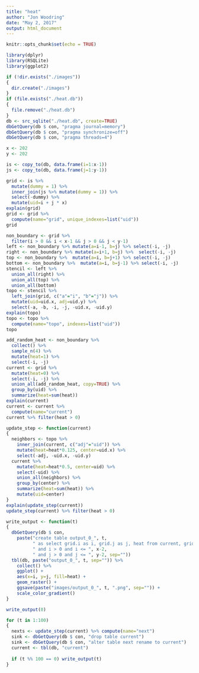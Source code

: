 ```yaml
---
title: "heat"
author: "Jon Woodring"
date: "May 2, 2017"
output: html_document
---
```


```r
knitr::opts_chunk$set(echo = TRUE)
```

```r
library(dplyr)
library(RSQLite)
library(ggplot2)

if (!dir.exists("./images"))
{
  dir.create("./images")
}
if (file.exists("./heat.db"))
{
  file.remove("./heat.db")
}
db <- src_sqlite("./heat.db", create=TRUE)
dbGetQuery(db $ con, "pragma journal=memory")
dbGetQuery(db $ con, "pragma synchronize=off")
dbGetQuery(db $ con, "pragma threads=4")
```

```r
x <- 202
y <- 202

is <- copy_to(db, data.frame(i=1:x-1))
js <- copy_to(db, data.frame(j=1:y-1))

grid <- is %>%
  mutate(dummy = 1) %>%
  inner_join(js %>% mutate(dummy = 1)) %>%
  select(-dummy) %>%
  mutate(uid=i + j * x)
explain(grid)
grid <- grid %>%
  compute(name="grid", unique_indexes=list("uid"))
grid
```

```r
non_boundary <- grid %>% 
  filter(i > 0 && i < x-1 && j > 0 && j < y-1)
left <- non_boundary %>% mutate(a=i-1, b=j) %>% select(-i, -j)
right <- non_boundary %>% mutate(a=i+1, b=j) %>%  select(-i, -j)
top <- non_boundary %>%  mutate(a=i, b=j+1) %>% select(-i, -j)
bottom <- non_boundary %>%  mutate(a=i, b=j-1) %>% select(-i, -j)
stencil <- left %>% 
  union_all(right) %>%
  union_all(top) %>%
  union_all(bottom)
topo <- stencil %>%
  left_join(grid, c("a"="i", "b"="j")) %>%
  mutate(uid=uid.x, adj=uid.y) %>%
  select(-a, -b, -i, -j, -uid.x, -uid.y)
explain(topo)
topo <- topo %>%
  compute(name="topo", indexes=list("uid"))
topo
```

```r
add_random_heat <- non_boundary %>%
  collect() %>%
  sample_n(4) %>%
  mutate(heat=1) %>%
  select(-i, -j)
current <- grid %>% 
  mutate(heat=0) %>%
  select(-i, -j) %>%
  union_all(add_random_heat, copy=TRUE) %>%
  group_by(uid) %>%
  summarize(heat=sum(heat)) 
explain(current) 
current <- current %>%
  compute(name="current")
current %>% filter(heat > 0)
```

```r
update_step <- function(current)
{
  neighbors <- topo %>%
    inner_join(current, c("adj"="uid")) %>%
    mutate(heat=heat*0.125, center=uid.x) %>%
    select(-adj, -uid.x, -uid.y)
  current %>% 
    mutate(heat=heat*0.5, center=uid) %>%
    select(-uid) %>%
    union_all(neighbors) %>%
    group_by(center) %>%
    summarize(heat=sum(heat)) %>%
    mutate(uid=center)
}
explain(update_step(current))
update_step(current) %>% filter(heat > 0)
```

```r
write_output <- function(t)
{
  dbGetQuery(db $ con,
    paste("create table output_0_", t, 
          " as select grid.i as i, grid.j as j, heat from current, grid where current.uid = grid.uid",
          " and i > 0 and i <= ", x-2,
          " and j > 0 and j <= ", y-2, sep=""))
  tbl(db, paste("output_0_", t, sep="")) %>%
    collect() %>%
    ggplot() +
    aes(x=i, y=j, fill=heat) +
    geom_raster() +
    ggsave(paste("images/output_0_", t, ".png", sep="")) +
    scale_color_gradient()
}
```

```r
write_output(0)

for (t in 1:100)
{
  nexts <- update_step(current) %>% compute(name="next")
  sink <- dbGetQuery(db $ con, "drop table current")
  sink <- dbGetQuery(db $ con, "alter table next rename to current")
  current <- tbl(db, "current")
  
  if (t %% 100 == 0) write_output(t)
}
```